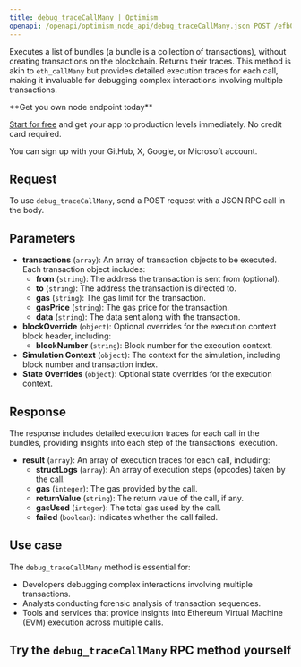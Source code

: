 ---
title: debug_traceCallMany | Optimism
openapi: /openapi/optimism_node_api/debug_traceCallMany.json POST /efb0a5eccd2caa5135eb54eba6f7f300
---

Executes a list of bundles (a bundle is a collection of transactions), without creating transactions on the blockchain. Returns their traces. This method is akin to `eth_callMany` but provides detailed execution traces for each call, making it invaluable for debugging complex interactions involving multiple transactions.

<Check>
**Get you own node endpoint today**

[Start for free](https://console.chainstack.com/) and get your app to production levels immediately. No credit card required.

You can sign up with your GitHub, X, Google, or Microsoft account.
</Check>


## Request

To use `debug_traceCallMany`, send a POST request with a JSON RPC call in the body.

## Parameters

* **transactions** (`array`): An array of transaction objects to be executed. Each transaction object includes:
  + **from** (`string`): The address the transaction is sent from (optional).
  + **to** (`string`): The address the transaction is directed to.
  + **gas** (`string`): The gas limit for the transaction.
  + **gasPrice** (`string`): The gas price for the transaction.
  + **data** (`string`): The data sent along with the transaction.
* **blockOverride** (`object`): Optional overrides for the execution context block header, including:
  + **blockNumber** (`string`): Block number for the execution context.
* **Simulation Context** (`object`): The context for the simulation, including block number and transaction index.
* **State Overrides** (`object`): Optional state overrides for the execution context.

## Response

The response includes detailed execution traces for each call in the bundles, providing insights into each step of the transactions' execution.

* **result** (`array`): An array of execution traces for each call, including:
  + **structLogs** (`array`): An array of execution steps (opcodes) taken by the call.
  + **gas** (`integer`): The gas provided by the call.
  + **returnValue** (`string`): The return value of the call, if any.
  + **gasUsed** (`integer`): The total gas used by the call.
  + **failed** (`boolean`): Indicates whether the call failed.

## Use case

The `debug_traceCallMany` method is essential for:

* Developers debugging complex interactions involving multiple transactions.
* Analysts conducting forensic analysis of transaction sequences.
* Tools and services that provide insights into Ethereum Virtual Machine (EVM) execution across multiple calls.

## Try the `debug_traceCallMany` RPC method yourself